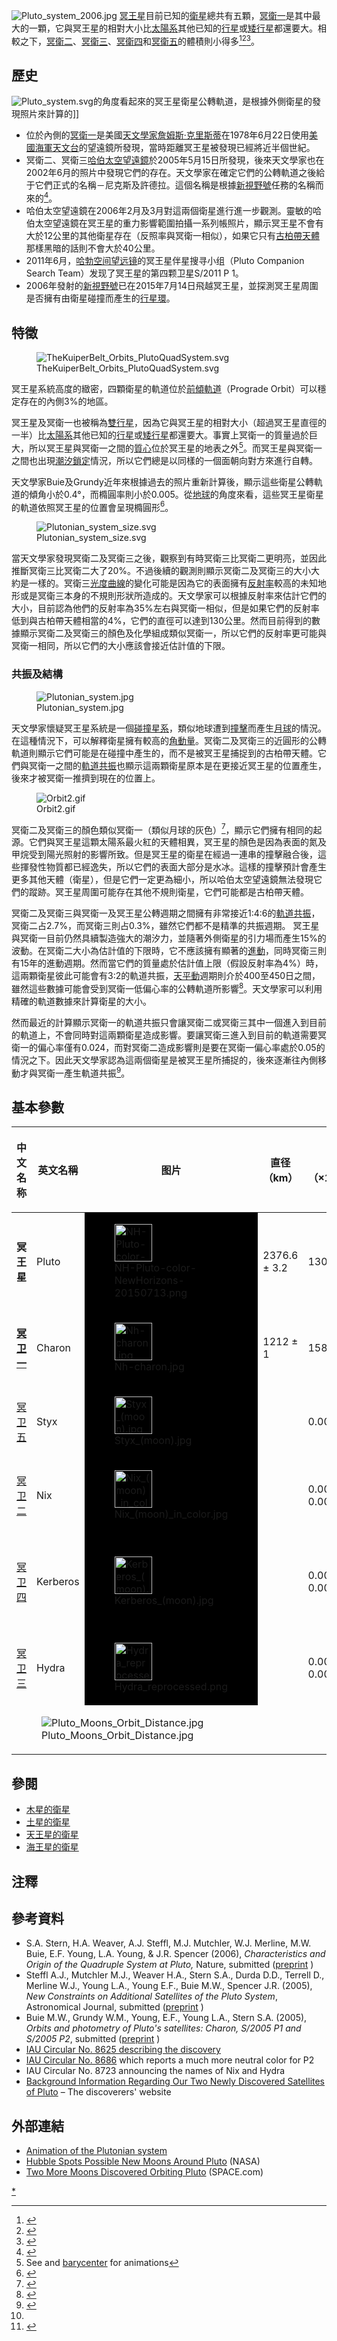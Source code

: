 [[File:Pluto_system_2006.jpg|thumb]]
[[冥王星|冥王星]]目前已知的[[天然衛星|衛星]]總共有五顆，[[冥衛一|冥衛一]]是其中最大的一顆，它與冥王星的相對大小比[[太陽系|太陽系]]其他已知的[[行星|行星]]或[[矮行星|矮行星]]都還要大。相較之下，[[冥衛二|冥衛二]]、[[冥衛三|冥衛三]]、[[冥衛四|冥衛四]]和[[冥衛五|冥衛五]]的體積則小得多<ref>{{cite news |url=http://sciencenow.sciencemag.org/cgi/content/full/2006/620/1 |title=Pluto's Twins Get Their Names |first=Govert |last=Schilling |publisher=ScienceNOW Daily News |date=20 June 2006 |accessdate=2006-06-21 |archive-url=https://web.archive.org/web/20060808053858/http://sciencenow.sciencemag.org/cgi/content/full/2006/620/1 |archive-date=2006-08-08 |dead-url=yes }}</ref><ref>{{Cite web |url= http://www.iau.org/public_press/news/detail/iau1303/ |title= Names for New Pluto Moons Accepted by the IAU After Public Vote |author=  |date= 2013年7月2日 |publisher= [[國際天文學聯合會|國際天文學聯合會]] |language= en |accessdate= 2013-07-03 |quote=  |archive-date= 2014-03-23 |archive-url= https://web.archive.org/web/20140323102528/http://www.iau.org/public_press/news/detail/iau1303/ |dead-url= no }}</ref><ref>{{Cite web |url= http://www.seti.org/seti-institute/press-release/plutos-smallest-moons-receive-their-official-names |title= Pluto's Smallest Moons Receive Their Official Names |author=  |date= 2013年7月2日 |publisher= [[SETI協會|SETI協會]] |language= en |accessdate= 2013-07-03 |quote=  |deadurl= yes |archiveurl= https://web.archive.org/web/20130705222117/http://www.seti.org/seti-institute/press-release/plutos-smallest-moons-receive-their-official-names |archivedate= 2013年7月5日 |df=  }}</ref>。

== 歷史 ==
[[File:Pluto_system.svg|right]]的角度看起來的冥王星衛星公轉軌道，是根據外側衛星的發現照片來計算的]]
*  位於內側的[[冥衛一|冥衛一]]是美國[[天文學家|天文學家]][[詹姆斯·克里斯蒂|詹姆斯·克里斯蒂]]在1978年6月22日使用[[美國海軍天文台|美國海軍天文台]]的望遠鏡所發現，當時距離冥王星被發現已經將近半個世紀。
*  冥衛二、冥衛三[[哈伯太空望遠鏡|哈伯太空望遠鏡]]於2005年5月15日所發現，後來天文學家也在2002年6月的照片中發現它們的存在。天文學家在確定它們的公轉軌道之後給于它們正式的名稱－尼克斯及許德拉。這個名稱是根據[[新視野號|新視野號]]任務的名稱而來的<ref>{{Cite web |url=http://www.comcast.net/news/science/index.jsp?cat=SCIENCE&fn=%2F2006%2F06%2F22%2F419501.html |title=comcast.net |accessdate=2020-12-20 |archive-date=2008-01-17 |archive-url=https://web.archive.org/web/20080117163509/http://www.comcast.net/news/science/index.jsp?cat=SCIENCE&fn=%2F2006%2F06%2F22%2F419501.html |dead-url=no }}</ref>。
*  哈伯太空望遠鏡在2006年2月及3月對這兩個衛星進行進一步觀測。靈敏的哈伯太空望遠鏡在冥王星的重力影響範圍拍攝一系列帳照片，顯示冥王星不會有大於12公里的其他衛星存在（反照率與冥衛一相似），如果它只有[[古柏帶|古柏帶天體]]那樣黑暗的話則不會大於40公里。
*  2011年6月，[[哈勃空间望远镜|哈勃空间望远镜]]的冥王星伴星搜寻小组（Pluto Companion Search Team）发现了冥王星的第四颗卫星S/2011 P 1。
* 2006年發射的[[新視野號|新視野號]]已在2015年7月14日飛越冥王星，並探測冥王星周圍是否擁有由衛星碰撞而產生的[[行星環|行星環]]。

== 特徵 ==
[[File:TheKuiperBelt_Orbits_PlutoQuadSystem.svg|right]]

冥王星系統高度的緻密，四顆衛星的軌道位於[[前傾軌道|前傾軌道]]（Prograde Orbit）可以穩定存在的內側3%的地區。

冥王星及冥衛一也被稱為[[雙行星|雙行星]]，因為它與冥王星的相對大小（超過冥王星直徑的一半）比[[太陽系|太陽系]]其他已知的[[行星|行星]]或[[矮行星|矮行星]]都還要大。事實上冥衛一的質量過於巨大，所以冥王星與冥衛一之間的[[質心|質心]]位於冥王星的地表之外<ref>See {{cite web |url=http://wwwsa.boulder.swri.edu/P1P2_motion.avi |title=P1P2_motion.avi |format=AVI |deadurl=yes |archiveurl=https://web.archive.org/web/20051104094343/http://wwwsa.boulder.swri.edu/P1P2_motion.avi |archivedate=2005-11-04 |accessdate=2008-07-01 }} and [[barycenter|barycenter]] for animations</ref>。而冥王星與冥衛一之間也出現[[潮汐鎖定|潮汐鎖定]]情況，所以它們總是以同樣的一個面朝向對方來進行自轉。

天文學家Buie及Grundy近年來根據過去的照片重新計算後，顯示這些衛星公轉軌道的傾角小於0.4°，而橢圓率則小於0.005。從[[地球|地球]]的角度來看，這些冥王星衛星的軌道依照冥王星的位置會呈現橢圓形<ref>{{cite web |url=http://hubblesite.org/newscenter/newsdesk/archive/releases/2005/19/image/h |title=Orbits of 4 Bodies in Pluto System about Barycenter as Seen from Earth |publisher=Hubblesite |accessdate=2006-06-21 |archive-date=2005-11-04 |archive-url=https://web.archive.org/web/20051104030450/http://hubblesite.org/newscenter/newsdesk/archive/releases/2005/19/image/h |dead-url=no }}</ref>。

[[File:Plutonian_system_size.svg|thumb]]

當天文學家發現冥衛二及冥衛三之後，觀察到有時冥衛三比冥衛二更明亮，並因此推斷冥衛三比冥衛二大了20%。不過後續的觀測則顯示冥衛二及冥衛三的大小大約是一樣的。冥衛三[[光度曲線|光度曲線]]的變化可能是因為它的表面擁有[[反射率|反射率]]較高的未知地形或是冥衛三本身的不規則形狀所造成的。天文學家可以根據反射率來估計它們的大小，目前認為他們的反射率為35%左右與冥衛一相似，但是如果它們的反射率低到與古柏帶天體相當的4%，它們的直徑可以達到130公里。然而目前得到的數據顯示冥衛二及冥衛三的顏色及化學組成類似冥衛一，所以它們的反射率更可能與冥衛一相同，所以它們的大小應該會接近估計值的下限。

=== 共振及結構 ===
[[File:Plutonian_system.jpg|thumb]]

天文學家懷疑冥王星系統是一個[[碰撞星系|碰撞星系]]{{fact}}，類似地球遭到[[大碰撞說|撞擊]]而產生[[月球|月球]]的情況。在這種情況下，可以解釋衛星擁有較高的[[角動量|角動量]]。冥衛二及冥衛三的近圓形的公轉軌道則顯示它們可能是在碰撞中產生的，而不是被冥王星捕捉到的古柏帶天體。它們與冥衛一之間的[[軌道共振|軌道共振]]也顯示這兩顆衛星原本是在更接近冥王星的位置產生，後來才被冥衛一推擠到現在的位置上。

[[File:Orbit2.gif|thumb]]

冥衛二及冥衛三的顏色類似冥衛一（類似月球的灰色）<ref>{{cite web |url=http://hubblesite.org/newscenter/newsdesk/archive/releases/2006/15/ |title=Hubble's Latest Look at Pluto's Moons Supports a Common Birth |publisher=Hubblesite |accessdate=2006-06-21 |archive-date=2008-05-17 |archive-url=https://web.archive.org/web/20080517013316/http://hubblesite.org/newscenter/newsdesk/archive/releases/2006/15/ |dead-url=no }}</ref>，顯示它們擁有相同的起源。它們與冥王星這顆太陽系最火紅的天體{{fact}}相異，冥王星的顏色是因為表面的氮及甲烷受到陽光照射的影響所致。但是冥王星的衛星在經過一連串的撞擊融合後，這些揮發性物質都已經逸失，所以它們的表面大部分是水冰。這樣的撞擊預計會產生更多其他天體（衛星），但是它們一定更為細小，所以哈伯太空望遠鏡無法發現它們的蹤跡。冥王星周圍可能存在其他不規則衛星，它們可能都是古柏帶天體。

冥衛二及冥衛三與冥衛一及冥王星公轉週期之間擁有非常接近1:4:6的[[軌道共振|軌道共振]]，冥衛二占2.7%，而冥衛三則占0.3%，雖然它們都不是精準的共振週期。
冥王星與冥衛一目前仍然具續製造強大的潮汐力，並隨著外側衛星的引力場而產生15%的波動。在冥衛二大小為估計值的下限時，它不應該擁有顯著的[[進動|進動]]，同時冥衛三則有15年的進動週期。然而當它們的質量處於估計值上限（假設反射率為4%）時，這兩顆衛星彼此可能會有3:2的軌道共振，[[天平動|天平動]]週期則介於400至450日之間，雖然這些數據可能會受到冥衛一低偏心率的公轉軌道所影響<ref>{{cite web |url=http://arxiv.org/abs/astro-ph?papernum=0603214 |format=PDF |accessdate=2006-06-21 |title=On the Orbits and Masses of the Satellites of the Pluto-Charon System |first=Man Hoi |last=Lee |coauthors=S. J. Peale |date=May 9, 2006 |publisher=arXiv.org |archive-date=2016-06-03 |archive-url=https://web.archive.org/web/20160603230507/http://arxiv.org/abs/astro-ph?papernum=0603214 |dead-url=no }}</ref>。天文學家可以利用精確的軌道數據來計算衛星的大小。

然而最近的計算顯示冥衛一的軌道共振只會讓冥衛二或冥衛三其中一個進入到目前的軌道上，不會同時對這兩顆衛星造成影響。要讓冥衛三進入到目前的軌道需要冥衛一的偏心率僅有0.024，而對冥衛二造成影響則是要在冥衛一偏心率處於0.05的情況之下。因此天文學家認為這兩個衛星是被冥王星所捕捉的，後來逐漸往內側移動才與冥衛一產生軌道共振<ref name=Lithwick2007>{{cite journal|author=Y. Lithwick & Y. Wu|journal=American Astronomical Society, DDA meeting #38, #3.05|title=On the Origin of Pluto's Minor Moons, Nix and Hydra|year=2007|url=http://adsabs.harvard.edu/abs/2007DDA....38.0305L|access-date=2010-05-30|archive-date=2016-06-03|archive-url=https://web.archive.org/web/20160603230508/http://adsabs.harvard.edu/abs/2007DDA....38.0305L|dead-url=no}}</ref>。

== 基本參數 ==
{| class="wikitable"
|+ align="bottom" style="text-align: left; padding: 0.5em; font-weight: normal;" |
<!--Notes: <br /> Satellite data from [http://arxiv.org/abs/astro-ph?papernum=0511837 Buie & Grundy]; ''a, i, e'' updated with [http://ssd.jpl.nasa.gov/?sat_elem JPL] (site updated 2008 Aug 25).
Pluto data from {{cite web
| author = D. R. Williams
| title = Pluto Fact Sheet
| publisher = NASA
| date = September 7, 2006
| url = http://nssdc.gsfc.nasa.gov/planetary/factsheet/plutofact.html
| accessdate =2007-03-24
}}.<br />
Orbital eccentricity and inclination of Pluto and Charon are equal since they refer to the same two-body problem (the gravitational influence of the minor satellites Nix and Hydra is neglected here). <br />
Image of Charon courtesy of Marc W. Buie/Lowell Observatory.<ref>[http://www.boulder.swri.edu/~buie/pluto/plutomap1.html Buie: Mapping the surface of Pluto and Charon]</ref>-->
|- style="background: #efefef;"
! 中文名称 
! 英文名稱 
! 图片
! 直径 <br /> （km）
! 质量 （×10<sup>19</sup> kg）
! 半长轴 <br /> （km）
! 公轉週期 <br /> （天）
! 离心率
! 倾角 <br /> <small>（相对冥王星赤道）</small>
! 发现日期
|- style="text-align: center; background: #ccf;"
| '''冥王星''' ||Pluto|| style="background:black" | [[File:NH-Pluto-color-NewHorizons-20150713.png|60px]]|| 2376.6 ± 3.2 || 1305 ± 7 || 2 035* || 6.387 230 || 0.0022 || 0.001° || 1930
|- style="text-align: center; background: #eef;"
| '''[[冥卫一|冥卫一]]''' || Charon|| style="background: Black;" | [[File:Nh-charon.jpg|60px]] || 1212 ± 1 || 158.7 ± 1.5 || 17 536 ± 3* || 6.387 230 || 0.0022 || 0.001° || 1978
|- style="text-align: center; background: #fff;"
| [[冥卫五|冥卫五]] || Styx|| style="background: Black;" | [[File:Styx_(moon).jpg|60px]] || {{val|16|x|9|x|8}} || 0.00075 || 42 656 ± 78<ref name = "Sanders"/> || 	20.161 55 ± 0.000 27<ref name = "Sanders">{{cite web |url=http://phys.org/news/2012-07-hubble-space-telescope-moon-pluto.html |title=Hubble Space Telescope detects fifth moon of Pluto |author=Ray Sanders |date=11 July 2012 |work= |publisher=Phys.org |accessdate=11 July 2012 |archive-date=2016-03-03 |archive-url=https://web.archive.org/web/20160303183938/http://phys.org/news/2012-07-hubble-space-telescope-moon-pluto.html |dead-url=no }}</ref> || 0.00579 || 0.81° || 2012
|- style="text-align: center; background: #fff;"
|[[冥卫二|冥卫二]] || Nix|| style="background: Black;" | [[File:Nix_(moon)_in_color.jpg|60px]] || {{val|49.8|x|33.2|x|31.1}}  || 0.005 ± 0.004 || 48,694 ± 3 || 24.854 63 ± 0.000 03 || 0.00204 || 0.195° || 2005
|- style="text-align: center; background: #fff;"
|[[冥卫四|冥卫四]] || Kerberos|| style="background: Black;" | [[File:Kerberos_(moon).jpg|60px]] || {{val|19|x|10|x|9}} || 0.0016 ± 0.0009 || 57 783 ± 19 <ref name="Lakdawalla">{{cite web
| last = Lakdawalla
| first = E.
| authorlink = 
| title = A fourth moon for Pluto
| work = [http://planetary.org/blog Planetary Society weblog]
| publisher = [[行星學會|行星學會]]
| date = 2011-07-20
| url = http://www.planetary.org/blog/article/00003107/
| format = 
| doi = 
| accessdate = 2011-07-20
| archive-date = 2012-04-01
| archive-url = https://web.archive.org/web/20120401234943/http://www.planetary.org/blog/article/00003107/
| dead-url = no
}}</ref> || 32.167 56 ± 0.000 14<ref name="Lakdawalla" /> || 0.00328 || 0.389° || 2011
|- style="text-align: center; background: #fff;"
|[[冥卫三|冥卫三]] || Hydra|| style="background: Black;" | [[File:Hydra_reprocessed.png|60px]] || {{val|50.9|x|36.1|x|30.9}} || 0.005 ± 0.004 || 64,738 ± 3 || 38.201 77 ± 0.000 03 || 0.00586 || 0.212° || 2005
|- style="text-align: center; background: #fff;"
| colspan="11" | [[File:Pluto_Moons_Orbit_Distance.jpg|thumb]]
|}

== 參閱 ==
* [[木星的衛星|木星的衛星]]
* [[土星的衛星|土星的衛星]]
* [[天王星的衛星|天王星的衛星]]
* [[海王星的衛星|海王星的衛星]]

== 注釋 ==
{{reflist}}

== 參考資料 ==
* S.A. Stern, H.A. Weaver, A.J. Steffl, M.J. Mutchler, W.J. Merline, M.W. Buie, E.F. Young, L.A. Young, & J.R. Spencer (2006), ''Characteristics and Origin of the Quadruple System at Pluto,'' Nature, submitted ([http://arxiv.org/abs/astro-ph/0512599 preprint] {{Wayback|url=http://arxiv.org/abs/astro-ph/0512599 |date=20160113125157 }})
* Steffl A.J., Mutchler M.J., Weaver H.A., Stern S.A., Durda D.D., Terrell D., Merline W.J., Young L.A., Young E.F., Buie M.W., Spencer J.R. (2005), ''New Constraints on Additional Satellites of the Pluto System'', Astronomical Journal, submitted ([http://arxiv.org/abs/astro-ph/0511837 preprint] {{Wayback|url=http://arxiv.org/abs/astro-ph/0511837 |date=20160110081818 }})
* Buie M.W., Grundy W.M., Young, E.F., Young L.A., Stern S.A. (2005), ''Orbits and photometry of Pluto's satellites: Charon, S/2005 P1 and S/2005 P2'', submitted ([http://arxiv.org/abs/astro-ph/0512491 preprint] {{Wayback|url=http://arxiv.org/abs/astro-ph/0512491 |date=20151105174900 }})
* [https://web.archive.org/web/20081002170837/http://cfa-www.harvard.edu/iau/special/08625.pdf IAU Circular No. 8625 describing the discovery]
* [https://web.archive.org/web/20080704195034/http://cfa-www.harvard.edu/iau/special/08686.pdf IAU Circular No. 8686] which reports a much more neutral color for P2
* IAU Circular No. 8723 announcing the names of Nix and Hydra
* [https://web.archive.org/web/20060626220516/http://www.boulder.swri.edu/plutonews/ Background Information Regarding Our Two Newly Discovered Satellites of Pluto] – The discoverers' website

== 外部連結 ==
*[https://web.archive.org/web/20051104094343/http://wwwsa.boulder.swri.edu/P1P2_motion.avi Animation of the Plutonian system]
* [http://www.nasa.gov/vision/universe/solarsystem/hubble_pluto.html Hubble Spots Possible New Moons Around Pluto] {{Wayback|url=http://www.nasa.gov/vision/universe/solarsystem/hubble_pluto.html |date=20170511052806 }} (NASA)
* [http://www.space.com/scienceastronomy/051031_pluto_moons.html Two More Moons Discovered Orbiting Pluto] {{Wayback|url=http://www.space.com/scienceastronomy/051031_pluto_moons.html |date=20101228031451 }} (SPACE.com)

{{太陽系的衛星}}
{{冥王星}}

[[Category:冥王星的衛星|*]]